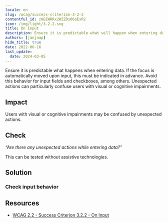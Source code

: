 ```yaml
---
locale: en
slug: /wcag/success-criterion-3-2-2
contentful_id: zmEEWRRx2WZZDs06oExR2
icon: /img/light/3.2.2.svg
title: On Input
description: Ensure it is predictable what will happen when entering data.
authors: [janjaap]
hide_title: true
date: 2022-06-16
last_update:
  date: 2024-03-05
---
```


<Hero
  title="On Input"
  image="/img/light/3.2.2.svg"
  alt="WCAG 3.2.2 - Logo"
  prefix="Success Criterion 3.2.2"
  suffix="Level A"
/>

Ensure it is predictable what happens when entering data. If the focus is automatically moved upon input, this must be indicated in advance. Avoid this behavior for input fields and checkboxes, among others. Unexpected actions can particularly confuse users with visual or cognitive impairments.

## Impact

Users with visual or cognitive impairments may be confused by unexpected actions.

## Check

*“Are there any unexpected actions while entering data?”*

This can be tested without assistive technologies.

## Solution

### Check input behavior

<CodeSample id="input-predictable" locale="en"/>

## Resources

- [WCAG 2.2 - Success Criterion 3.2.2 - On Input](https://www.w3.org/TR/WCAG22/#on-input)
